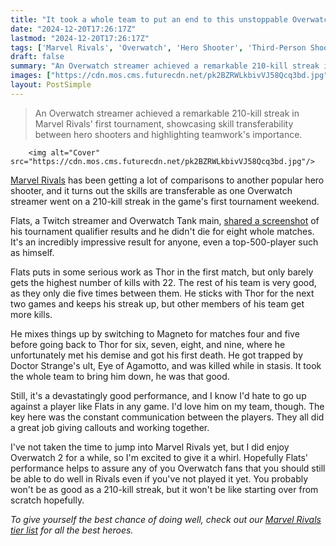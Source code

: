 ```yaml
---
title: "It took a whole team to put an end to this unstoppable Overwatch streamer's 210-kill streak in a Marvel Rivals tournament"
date: "2024-12-20T17:26:17Z"
lastmod: "2024-12-20T17:26:17Z"
tags: ['Marvel Rivals', 'Overwatch', 'Hero Shooter', 'Third-Person Shooter', 'PC', 'Twitch']
draft: false
summary: "An Overwatch streamer achieved a remarkable 210-kill streak in Marvel Rivals' first tournament, showcasing skill transferability between hero shooters and highlighting teamwork's importance."
images: ["https://cdn.mos.cms.futurecdn.net/pk2BZRWLkbivVJ58Qcq3bd.jpg"]
layout: PostSimple
---
```

> An Overwatch streamer achieved a remarkable 210-kill streak in Marvel Rivals' first tournament, showcasing skill transferability between hero shooters and highlighting teamwork's importance.


        <img alt="Cover" src="https://cdn.mos.cms.futurecdn.net/pk2BZRWLkbivVJ58Qcq3bd.jpg"/>
        
[Marvel Rivals](https://www.gamesradar.com/games/third-person-shooter/marvel-rivals-guide/) has been getting a lot of comparisons to another popular hero shooter, and it turns out the skills are transferable as one Overwatch streamer went on a 210-kill streak in the game's first tournament weekend.

Flats, a Twitch streamer and Overwatch Tank main, [<u>shared a screenshot</u>](https://x.com/Flats_OW/status/1868166947806024142) of his tournament qualifier results and he didn't die for eight whole matches. It's an incredibly impressive result for anyone, even a top-500-player such as himself.

Flats puts in some serious work as Thor in the first match, but only barely gets the highest number of kills with 22. The rest of his team is very good, as they only die five times between them. He sticks with Thor for the next two games and keeps his streak up, but other members of his team get more kills. 

He mixes things up by switching to Magneto for matches four and five before going back to Thor for six, seven, eight, and nine, where he unfortunately met his demise and got his first death. He got trapped by Doctor Strange's ult, Eye of Agamotto, and was killed while in stasis. It took the whole team to bring him down, he was that good.

Still, it's a devastatingly good performance, and I know I'd hate to go up against a player like Flats in any game. I'd love him on my team, though. The key here was the constant communication between the players. They all did a great job giving callouts and working together.

I've not taken the time to jump into Marvel Rivals yet, but I did enjoy Overwatch 2 for a while, so I'm excited to give it a whirl. Hopefully Flats' performance helps to assure any of you Overwatch fans that you should still be able to do well in Rivals even if you've not played it yet. You probably won't be as good as a 210-kill streak, but it won't be like starting over from scratch hopefully.

*To give yourself the best chance of doing well, check out our *[<em>Marvel Rivals tier list</em>](https://www.gamesradar.com/games/third-person-shooter/marvel-rivals-characters-tier-list/)* for all the best heroes.*
        